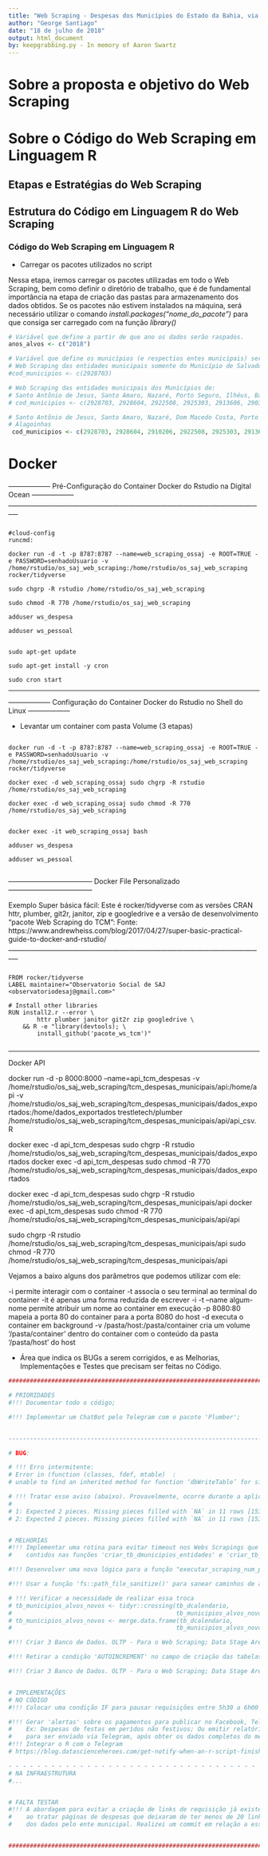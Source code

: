 ```yaml
---
title: "Web Scraping - Despesas dos Municípios do Estado da Bahia, via site do Tribunal de Contas dos Municípios do Estado da Bahia - TCM-Ba"
author: "George Santiago"
date: "18 de julho de 2018"
output: html_document
by: keepgrabbing.py - In memory of Aaron Swartz
---
```


# Sobre a proposta e objetivo do Web Scraping


# Sobre o Código do Web Scraping em Linguagem R


## Etapas e Estratégias do Web Scraping



## Estrutura do Código em Linguagem R do Web Scraping


### Código do Web Scraping em Linguagem R 
- Carregar os pacotes utilizados no script

Nessa etapa, iremos carregar os pacotes utilizadas em todo o Web Scraping, bem como definir o diretório de trabalho, que é de fundamental importância na etapa de criação das pastas para armazenamento dos dados obtidos. Se os pacotes não estivem instalados na máquina, será necessário utilizar o comando *install.packages("nome_do_pacote")* para que consiga ser carregado com na função *library()*



```r


# Variável que define a partir de que ano os dados serão raspados.
anos_alvos <- c("2018")

# Variável que define os municípios (e respectios entes municipais) serão raspados.
# Web Scraping das entidades municipais somente do Município de Salvador (Prefeitura, Câmara e Adm. Indireta)
#cod_municipios <- c(2928703)

# Web Scraping das entidades municipais dos Municípios de:
# Santo Antõnio de Jesus, Santo Amaro, Nazaré, Porto Seguro, Ilhéus, Barreiras, São Francisco do Conde, Salvador e Jequié
# cod_municipios <- c(2928703, 2928604, 2922508, 2925303, 2913606, 2903201, 2929206, 2927408, 2918001)

# Santo Antõnio de Jesus, Santo Amaro, Nazaré, Dom Macedo Costa, Porto Seguro, Ilhéus, Barreiras, São Francisco do Conde, Jequié, Catu, Valença e Lauro de Freitas, Irecê, Ipiaú, Feira de Santana, Salvador, Santa Cruz Cabralia,
# Alagoinhas
 cod_municipios <- c(2928703, 2928604, 2910206, 2922508, 2925303, 2913606, 2903201, 2929206, 2918001, 2907509, 2919207, 2918407, 2933307, 2905701, 2914802, 2931350, 2900702, 2930709, 2924009, 2910727, 2932903, 2906501, 2911709, 2927705)


```


# Docker

------------------ Pré-Configuração do Container Docker do Rstudio na Digital Ocean ------------------
_________________________________________________________________________________
```

#cloud-config
runcmd:

docker run -d -t -p 8787:8787 --name=web_scraping_ossaj -e ROOT=TRUE -e PASSWORD=senhadoUsuario -v /home/rstudio/os_saj_web_scraping:/home/rstudio/os_saj_web_scraping rocker/tidyverse
  
sudo chgrp -R rstudio /home/rstudio/os_saj_web_scraping

sudo chmod -R 770 /home/rstudio/os_saj_web_scraping

adduser ws_despesa

adduser ws_pessoal


sudo apt-get update

sudo apt-get install -y cron

sudo cron start

```
_________________________________________________________________________________


------------------ Configuração do Container Docker do Rstudio no Shell do Linux ------------------

- Levantar um container com pasta Volume (3 etapas)
```

docker run -d -t -p 8787:8787 --name=web_scraping_ossaj -e ROOT=TRUE -e PASSWORD=senhadoUsuario -v /home/rstudio/os_saj_web_scraping:/home/rstudio/os_saj_web_scraping rocker/tidyverse

docker exec -d web_scraping_ossaj sudo chgrp -R rstudio /home/rstudio/os_saj_web_scraping

docker exec -d web_scraping_ossaj sudo chmod -R 770 /home/rstudio/os_saj_web_scraping


docker exec -it web_scraping_ossaj bash

adduser ws_despesa

adduser ws_pessoal


```

------------------------------------ Docker File Personalizado ------------------------------------


Exemplo Super básica fácil: Este é rocker/tidyverse com as versões CRAN httr, plumber, git2r, janitor, zip e googledrive e a versão de desenvolvimento "pacote Web Scraping do TCM":
Fonte: https://www.andrewheiss.com/blog/2017/04/27/super-basic-practical-guide-to-docker-and-rstudio/
_________________________________________________________________________________
```

FROM rocker/tidyverse
LABEL maintainer="Observatorio Social de SAJ <observatoriodesaj@gmail.com>"

# Install other libraries
RUN install2.r --error \
        httr plumber janitor git2r zip googledrive \
    && R -e "library(devtools); \
        install_github('pacote_ws_tcm')"


```
_________________________________________________________________________________

Docker API

docker run -d -p 8000:8000 --name=api_tcm_despesas -v /home/rstudio/os_saj_web_scraping/tcm_despesas_municipais/api:/home/api -v /home/rstudio/os_saj_web_scraping/tcm_despesas_municipais/dados_exportados:/home/dados_exportados trestletech/plumber /home/rstudio/os_saj_web_scraping/tcm_despesas_municipais/api/api_csv.R

docker exec -d api_tcm_despesas sudo chgrp -R rstudio /home/rstudio/os_saj_web_scraping/tcm_despesas_municipais/dados_exportados
docker exec -d api_tcm_despesas sudo chmod -R 770 /home/rstudio/os_saj_web_scraping/tcm_despesas_municipais/dados_exportados

docker exec -d api_tcm_despesas sudo chgrp -R rstudio /home/rstudio/os_saj_web_scraping/tcm_despesas_municipais/api
docker exec -d api_tcm_despesas sudo chmod -R 770 /home/rstudio/os_saj_web_scraping/tcm_despesas_municipais/api/api



sudo chgrp -R rstudio /home/rstudio/os_saj_web_scraping/tcm_despesas_municipais/api
sudo chmod -R 770 /home/rstudio/os_saj_web_scraping/tcm_despesas_municipais/api


Vejamos a baixo alguns dos parâmetros que podemos utilizar com ele:

-i permite interagir com o container
-t associa o seu terminal ao terminal do container
-it é apenas uma forma reduzida de escrever -i -t
--name algum-nome permite atribuir um nome ao container em execução
-p 8080:80 mapeia a porta 80 do container para a porta 8080 do host
-d executa o container em background
-v /pasta/host:/pasta/container cria um volume '/pasta/container' dentro do container com o conteúdo da pasta '/pasta/host' do host


- Área que indica os BUGs a serem corrigidos, e as Melhorias, Implementações e Testes que precisam ser feitas no Código.


```r

######################################################################################

# PRIORIDADES
#!!! Documentar todo o código;

#!!! Implementar um ChatBot pelo Telegram com o pacote 'Plumber';


-------------------------------------------------------------------------------------

# BUG:

# !!! Erro intermitente:
# Error in (function (classes, fdef, mtable)  : 
# unable to find an inherited method for function ‘dbWriteTable’ for signature ‘"SQLiteConnection", "character"

# !!! Tratar esse aviso (abaixo). Provavelmente, ocorre durante a aplicação da função separete na execução do padrão tidy data
# 
# 1: Expected 2 pieces. Missing pieces filled with `NA` in 11 rows [153, 552, 553, 674, 1064, 1065, 1066, 2800, 3001, 3687, 3688]. 
# 2: Expected 2 pieces. Missing pieces filled with `NA` in 11 rows [153, 552, 553, 674, 1064, 1065, 1066, 2800, 3001, 3687, 3688]. 


# MELHORIAS
#!!! Implementar uma rotina para evitar timeout nos Webs Scrapings que estão
#    contidos nas funções 'criar_tb_dmunicipios_entidades' e 'criar_tb_dmunicipios'

#!!! Desenvolver uma nova lógica para a função "executar_scraping_num_pags"

#!!! Usar a função 'fs::path_file_sanitize()' para sanear caminhos de arquivos

# !!! Verificar a necessidade de realizar essa troca
# tb_municipios_alvos_novos <- tidyr::crossing(tb_dcalendario,
#                                              tb_municipios_alvos_novos) %>%
# tb_municipios_alvos_novos <- merge.data.frame(tb_dcalendario,
#                                              tb_municipios_alvos_novos) %>%

#!!! Criar 3 Banco de Dados. OLTP - Para o Web Scraping; Data Stage Area - Para os Dados Extraídos dos arquivos HMTL de Despesas; 4 - Data WareHouse - Para conectar ao Power BI

#!!! Retirar a condição 'AUTOINCREMENT' no campo de criação das tabelas, conforme sugerido na documentação no SQLite

#!!! Criar 3 Banco de Dados. OLTP - Para o Web Scraping; Data Stage Area - Para os Dados Extraídos dos arquivos HMTL de Despesas; 4 - Data WareHouse - Para conectar ao Power BI


# IMPLEMENTAÇÕES
# NO CÓDIGO
#!!! Colocar uma condição IF para pausar requisições entre 5h30 a 6h00

#!!! Gerar 'alertas' sobre os pagamentos para publicar no Facebook, Telegram ou Facebook
#    Ex: Despesas de festas em perídos não festivos; Ou emitir relatório resumido na forma de imagem
#    para ser enviado via Telegram, após obter os dados completos do mês;
#!!! Integrar o R com o Telegram
# https://blog.datascienceheroes.com/get-notify-when-an-r-script-finishes-on-telegram/

- - - - - - - - - - - - - - - - - - - - - - - - - - - - - - - - - - - - - - - - - - -
# NA INFRAESTRUTURA
#...


# FALTA TESTAR
#!!! A abordagem para evitar a criação de links de requisição já existeste na 'tabela_requisicoes'
#    ao tratar páginas de despesas que deixaram de ter menos de 20 links, após a complementação
#    dos dados pelo ente municipal. Realizei um commit em relação a essa etapa;


######################################################################################

```

